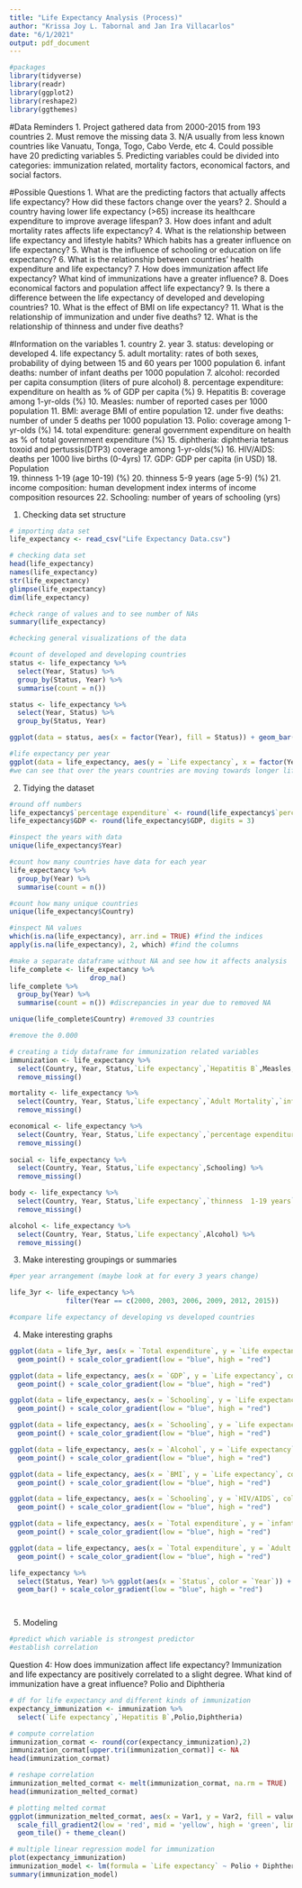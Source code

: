 ```yaml
---
title: "Life Expectancy Analysis (Process)"
author: "Krissa Joy L. Tabornal and Jan Ira Villacarlos"
date: "6/1/2021"
output: pdf_document
---
```

```r
#packages
library(tidyverse)
library(readr)
library(ggplot2)
library(reshape2)
library(ggthemes)
```

#Data Reminders
1. Project gathered data from 2000-2015 from 193 countries
2. Must remove the missing data 
3. N/A usually from less known countries like Vanuatu, Tonga, Togo, Cabo Verde, etc
4. Could possible have 20 predicting variables
5. Predicting variables could be divided into categories: immunization related, mortality factors, economical factors, and social factors. 

#Possible Questions
1. What are the predicting factors that actually affects life expectancy? How did these factors change over the years?
2. Should a country having lower life expectancy (>65) increase its healthcare expenditure to improve average lifespan?
3. How does infant and adult mortality rates affects life expectancy?
4. What is the relationship between life expectancy and lifestyle habits? Which habits has a greater influence on life expectancy?
5. What is the influence of schooling or education on life expectancy?
6. What is the relationship between countries' health expenditure and life expectancy?
7. How does immunization affect life expectancy? What kind of immunizations have a greater influence?
8. Does economical factors and population affect life expectancy?
9. Is there a difference between the life expectancy of developed and developing countries?
10. What is the effect of BMI on life expectancy?
11. What is the relationship of immunization and under five deaths?
12. What is the relationship of thinness and under five deaths?

#Information on the variables
1. country
2. year
3. status: developing or developed
4. life expectancy
5. adult mortality: rates of both sexes, probability of dying between 15 and 60 years per 1000 population
6. infant deaths: number of infant deaths per 1000 population
7. alcohol: recorded per capita consumption (liters of pure alcohol)
8. percentage expenditure: expenditure on health as % of GDP per capita (%)
9. Hepatitis B: coverage among 1-yr-olds (%)
10. Measles: number of reported cases per 1000 population
11. BMI: average BMI of entire population
12. under five deaths: number of under 5 deaths per 1000 population
13. Polio: coverage among 1-yr-olds (%)
14. total expenditure: general government expenditure on health as % of total government expenditure (%)
15. diphtheria: diphtheria tetanus toxoid and pertussis(DTP3) coverage among 1-yr-olds(%)
16. HIV/AIDS: deaths per 1000 live births (0-4yrs)
17. GDP: GDP per capita (in USD)
18. Population    
19. thinness 1-19 (age 10-19) (%)
20. thinness 5-9 years (age 5-9) (%)
21. income composition: human development index interms of income composition resources 
22. Schooling: number of years of schooling (yrs)

1. Checking data set structure
```r
# importing data set
life_expectancy <- read_csv("Life Expectancy Data.csv")

# checking data set
head(life_expectancy)
names(life_expectancy)
str(life_expectancy)
glimpse(life_expectancy)
dim(life_expectancy)

#check range of values and to see number of NAs
summary(life_expectancy)

#checking general visualizations of the data

#count of developed and developing countries
status <- life_expectancy %>%
  select(Year, Status) %>%
  group_by(Status, Year) %>%
  summarise(count = n()) 

status <- life_expectancy %>%
  select(Year, Status) %>%
  group_by(Status, Year)

ggplot(data = status, aes(x = factor(Year), fill = Status)) + geom_bar()

#life expectancy per year 
ggplot(data = life_expectancy, aes(y = `Life expectancy`, x = factor(Year))) + geom_count()
#we can see that over the years countries are moving towards longer life expectancy, very few points left in 40-50s range 


```

2. Tidying the dataset
```r

#round off numbers 
life_expectancy$`percentage expenditure` <- round(life_expectancy$`percentage expenditure`, digits = 3)
life_expectancy$GDP <- round(life_expectancy$GDP, digits = 3)

#inspect the years with data
unique(life_expectancy$Year)

#count how many countries have data for each year
life_expectancy %>%
  group_by(Year) %>%
  summarise(count = n())

#count how many unique countries
unique(life_expectancy$Country)

#inspect NA values
which(is.na(life_expectancy), arr.ind = TRUE) #find the indices
apply(is.na(life_expectancy), 2, which) #find the columns 

#make a separate dataframe without NA and see how it affects analysis
life_complete <- life_expectancy %>%
                    drop_na()
life_complete %>%
  group_by(Year) %>%
  summarise(count = n()) #discrepancies in year due to removed NA

unique(life_complete$Country) #removed 33 countries 

#remove the 0.000 

# creating a tidy dataframe for immunization related variables
immunization <- life_expectancy %>%
  select(Country, Year, Status,`Life expectancy`,`Hepatitis B`,Measles,Polio,Diphtheria) %>%
  remove_missing()

mortality <- life_expectancy %>%
  select(Country, Year, Status,`Life expectancy`,`Adult Mortality`,`infant deaths`,`under-five deaths`) %>%
  remove_missing()

economical <- life_expectancy %>%
  select(Country, Year, Status,`Life expectancy`,`percentage expenditure`,`Total expenditure`,GDP,`Income composition of resources`) %>%
  remove_missing()
  
social <- life_expectancy %>%
  select(Country, Year, Status,`Life expectancy`,Schooling) %>%
  remove_missing()

body <- life_expectancy %>%
  select(Country, Year, Status,`Life expectancy`,`thinness  1-19 years`,`thinness 5-9 years`,BMI) %>%
  remove_missing() 

alcohol <- life_expectancy %>%
  select(Country, Year, Status,`Life expectancy`,Alcohol) %>%
  remove_missing()
```

3. Make interesting groupings or summaries
```r
#per year arrangement (maybe look at for every 3 years change)

life_3yr <- life_expectancy %>%
              filter(Year == c(2000, 2003, 2006, 2009, 2012, 2015))

#compare life expectancy of developing vs developed countries 


```

4. Make interesting graphs
```r
ggplot(data = life_3yr, aes(x = `Total expenditure`, y = `Life expectancy`, color = Year)) +
  geom_point() + scale_color_gradient(low = "blue", high = "red")

ggplot(data = life_expectancy, aes(x = `GDP`, y = `Life expectancy`, color = Year)) +
  geom_point() + scale_color_gradient(low = "blue", high = "red")

ggplot(data = life_expectancy, aes(x = `Schooling`, y = `Life expectancy`, color = Year)) +
  geom_point() + scale_color_gradient(low = "blue", high = "red")

ggplot(data = life_expectancy, aes(x = `Schooling`, y = `Life expectancy`, color = Year)) +
  geom_point() + scale_color_gradient(low = "blue", high = "red")

ggplot(data = life_expectancy, aes(x = `Alcohol`, y = `Life expectancy`, color = Year)) +
  geom_point() + scale_color_gradient(low = "blue", high = "red")

ggplot(data = life_expectancy, aes(x = `BMI`, y = `Life expectancy`, color = Year)) +
  geom_point() + scale_color_gradient(low = "blue", high = "red")

ggplot(data = life_expectancy, aes(x = `Schooling`, y = `HIV/AIDS`, color = Year)) +
  geom_point() + scale_color_gradient(low = "blue", high = "red")

ggplot(data = life_expectancy, aes(x = `Total expenditure`, y = `infant deaths`, color = Year)) +
  geom_point() + scale_color_gradient(low = "blue", high = "red")

ggplot(data = life_expectancy, aes(x = `Total expenditure`, y = `Adult Mortality`, color = Year)) +
  geom_point() + scale_color_gradient(low = "blue", high = "red")

life_expectancy %>%
  select(Status, Year) %>% ggplot(aes(x = `Status`, color = `Year`)) +
  geom_bar() + scale_color_gradient(low = "blue", high = "red")




```
5. Modeling 
```r
#predict which variable is strongest predictor 
#establish correlation

```

Question 4: How does immunization affect life expectancy?
Immunization and life expectancy are positively correlated to a slight degree.
What kind of immunization have a great influence? Polio and Diphtheria

```r
# df for life expectancy and different kinds of immunization
expectancy_immunization <- immunization %>%
  select(`Life expectancy`,`Hepatitis B`,Polio,Diphtheria)

# compute correlation
immunization_cormat <- round(cor(expectancy_immunization),2)
immunization_cormat[upper.tri(immunization_cormat)] <- NA
head(immunization_cormat)

# reshape correlation
immunization_melted_cormat <- melt(immunization_cormat, na.rm = TRUE)
head(immunization_melted_cormat)

# plotting melted cormat
ggplot(immunization_melted_cormat, aes(x = Var1, y = Var2, fill = value)) + 
  scale_fill_gradient2(low = 'red', mid = 'yellow', high = 'green', limit = c(-1,1), midpoint = 0, name = "Pearson\nCorrelation") +
  geom_tile() + theme_clean()

# multiple linear regression model for immunization
plot(expectancy_immunization)
immunization_model <- lm(formula = `Life expectancy` ~ Polio + Diphtheria, data = expectancy_immunization)
summary(immunization_model)
```

